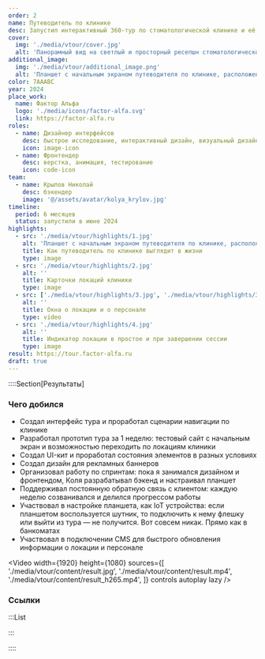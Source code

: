 ```yaml
---
order: 2
name: Путеводитель по клинике
desc: Запустил интерактивный 360-тур по стоматологической клинике и её персоналу
cover:
  img: './media/vtour/cover.jpg'
  alt: 'Панорамный вид на светлый и просторный ресепшн стоматологической клиники "Фактор Альфа" и интерактивными указателями к другим локациям клиники — коридору и детской зоне. Сверху слева показана белая плашка с названием локации "Cтойка администратора" и иконкой спасательного круга. Сверху справа — белая кнопка "О локации", внутри которой есть маленькие фото персонала. Рядом находится кнопка "Кабинеты"'
additional_image:
  img: './media/vtour/additional_image.png'
  alt: 'Планшет с начальным экраном путеводителя по клинике, расположенный на стойке регистрации'
color: 7AAABC
year: 2024
place_work:
  name: Фактор Альфа
  logo: './media/icons/factor-alfa.svg'
  link: https://factor-alfa.ru
roles:
  - name: Дизайнер интерфейсов
    desc: быстрое исследование, интерактивный дизайн, визуальный дизайн
    icon: image-icon
  - name: Фронтендер
    desc: верстка, анимация, тестирование
    icon: code-icon
team:
  - name: Крылов Николай
    desc: бэкендер
    image: '@/assets/avatar/kolya_krylov.jpg'
timeline:
  period: 6 месяцев
  status: запустили в июне 2024
highlights:
  - src: './media/vtour/highlights/1.jpg'
    alt: 'Планшет с начальным экраном путеводителя по клинике, расположенный на стойке регистрации'
    title: Как путеводитель по клинике выглядит в жизни
    type: image
  - src: './media/vtour/highlights/2.jpg'
    alt: ''
    title: Карточки локаций клиники
    type: image
  - src: ['./media/vtour/highlights/3.jpg', './media/vtour/highlights/3.mp4', './media/vtour/highlights/3_h265.mp4']
    alt: ''
    title: Окна о локации и о персонале
    type: video
  - src: './media/vtour/highlights/4.jpg'
    alt: ''
    title: Индикатор локации в простое и при завершении сессии
    type: image
result: https://tour.factor-alfa.ru
draft: true
---
```


::::Section[Результаты]

### Чего добился

- Создал интерфейс тура и проработал сценарии навигации по клинике
- Разработал прототип тура за 1 неделю: тестовый сайт с начальным экран и возможностью переходить по локациям клиники
- Создал UI-кит и проработал состояния элементов в разных условиях
- Создал дизайн для рекламных баннеров
- Организовал работу по спринтам: пока я занимался дизайном и фронтендом, Коля разрабатывал бэкенд и настраивал планшет
- Поддерживал постоянную обратную связь с клиентом: каждую неделю созванивался и делился прогрессом работы
- Участвовал в настройке планшета, как IoT устройства: если планшетом воспользуется шутник, то подключить к нему флешку или выйти из тура — не получится. Вот совсем никак. Прямо как в банкоматах
- Участвовал в подключении CMS для быстрого обновления информации о локации и персонале

<Video
	width={1920}
	height={1080}
	sources={[
		'./media/vtour/content/result.jpg',
		'./media/vtour/content/result.mp4',
		'./media/vtour/content/result_h265.mp4',
	]}
	controls
	autoplay
	lazy
/>

### Ссылки

:::List

<Card name="Посмотреть сайт" href={frontmatter.result} />

:::

::::
